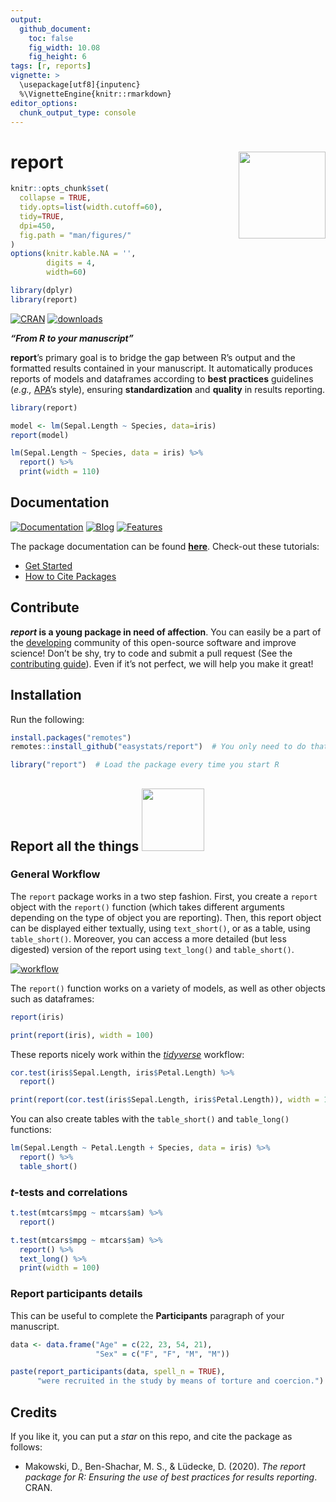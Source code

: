 ```yaml
---
output: 
  github_document:
    toc: false
    fig_width: 10.08
    fig_height: 6
tags: [r, reports]
vignette: >
  \usepackage[utf8]{inputenc}
  %\VignetteEngine{knitr::rmarkdown}
editor_options: 
  chunk_output_type: console
---
```


# report <img src='man/figures/logo.png' align="right" height="139" />

```r
knitr::opts_chunk$set(
  collapse = TRUE,
  tidy.opts=list(width.cutoff=60),
  tidy=TRUE,
  dpi=450,
  fig.path = "man/figures/"
)
options(knitr.kable.NA = '',
        digits = 4,
        width=60)

library(dplyr)
library(report)
```


[![CRAN](http://www.r-pkg.org/badges/version/report)](https://cran.r-project.org/package=report)
[![downloads](http://cranlogs.r-pkg.org/badges/report)](https://cran.r-project.org/package=report)

***"From R to your manuscript"***

**report**'s primary goal is to bridge the gap between R's output and the formatted results contained in your manuscript. It automatically produces reports of models and dataframes according to **best practices** guidelines (*e.g.,* [APA](https://apastyle.apa.org/)'s style), ensuring **standardization** and **quality** in results reporting.



```r
library(report)

model <- lm(Sepal.Length ~ Species, data=iris)
report(model)
```
```r
lm(Sepal.Length ~ Species, data = iris) %>% 
  report() %>% 
  print(width = 110)
```


## Documentation

[![Documentation](https://img.shields.io/badge/documentation-report-orange.svg?colorB=E91E63)](https://easystats.github.io/report/)
[![Blog](https://img.shields.io/badge/blog-easystats-orange.svg?colorB=FF9800)](https://easystats.github.io/blog/posts/)
[![Features](https://img.shields.io/badge/features-report-orange.svg?colorB=2196F3)](https://easystats.github.io/report/reference/index.html)


The package documentation can be found [**here**](https://easystats.github.io/report/). Check-out these tutorials:

- [Get Started](https://easystats.github.io/report/articles/report.html)
- [How to Cite Packages](https://easystats.github.io/report/articles/cite_packages.html)

## Contribute

***report* is a young package in need of affection**. You can easily be a part of the [developing](.github/CONTRIBUTING.md) community of this open-source software and improve science! Don't be shy, try to code and submit a pull request (See the [contributing guide](.github/CONTRIBUTING.md)). Even if it's not perfect, we will help you make it great!


## Installation


Run the following:

```r
install.packages("remotes")
remotes::install_github("easystats/report")  # You only need to do that once
```
```r
library("report")  # Load the package every time you start R
```




## Report all the things <a href=https://easystats.github.io/report/><img src="man/figures/allthethings.jpg" height="100"></a>

### General Workflow

The `report` package works in a two step fashion. First, you create a `report` object with the `report()` function (which takes different arguments depending on the type of object you are reporting). Then, this report object can be displayed either textually, using `text_short()`, or as a table, using `table_short()`. Moreover, you can access a more detailed (but less digested) version of the report using `text_long()` and `table_short()`.

[![workflow](man/figures/workflow.png)](https://easystats.github.io/report/)

The `report()` function works on a variety of models, as well as other objects such as dataframes:

```r
report(iris)
```
```r
print(report(iris), width = 100)
```

These reports nicely work within the [*tidyverse*](https://github.com/tidyverse) workflow:

```r
cor.test(iris$Sepal.Length, iris$Petal.Length) %>% 
  report()
```
```r
print(report(cor.test(iris$Sepal.Length, iris$Petal.Length)), width = 100)
```

You can also create tables with the `table_short()` and `table_long()` functions:


```r
lm(Sepal.Length ~ Petal.Length + Species, data = iris) %>% 
  report() %>% 
  table_short()
```



### *t*-tests and correlations

```r
t.test(mtcars$mpg ~ mtcars$am) %>% 
  report()
```
```r
t.test(mtcars$mpg ~ mtcars$am) %>% 
  report() %>% 
  text_long() %>% 
  print(width = 100)
```


### Report participants details

This can be useful to complete the **Participants** paragraph of your manuscript.

```r
data <- data.frame("Age" = c(22, 23, 54, 21),
                   "Sex" = c("F", "F", "M", "M"))

paste(report_participants(data, spell_n = TRUE),
      "were recruited in the study by means of torture and coercion.")
```


## Credits

If you like it, you can put a *star* on this repo, and cite the package as follows:

- Makowski, D., Ben-Shachar, M. S., \& Lüdecke, D. (2020). *The report package for R: Ensuring the use of best practices for results reporting*. CRAN.
